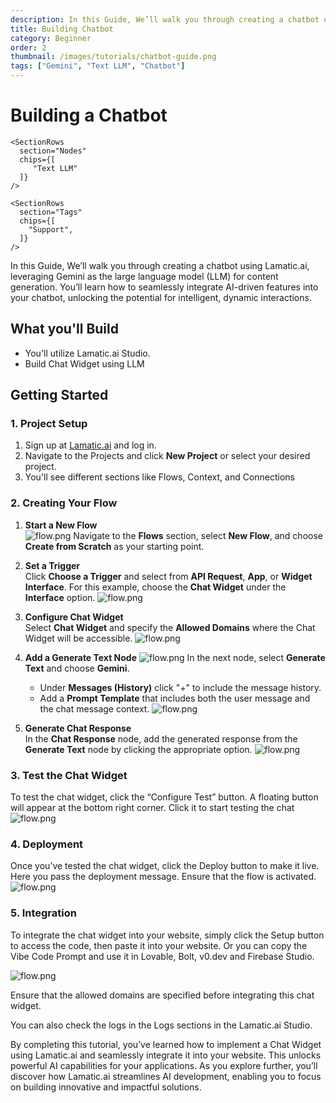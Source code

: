 ```yaml
---
description: In this Guide, We’ll walk you through creating a chatbot using Lamatic.ai, leveraging Gemini as the large language model (LLM) for content generation.
title: Building Chatbot
category: Beginner
order: 2
thumbnail: /images/tutorials/chatbot-guide.png
tags: ["Gemini", "Text LLM", "Chatbot"]
---
```


# Building a Chatbot

<div className="grid md:grid-cols-1 gap-2 mb-8">
  <div className="">
    <SectionRows 
      section="Difficulty Level" 
      chips={["Beginner"]} 
    />
    
    <SectionRows 
      section="Nodes" 
      chips={[
         "Text LLM"
      ]} 
    />
    
    <SectionRows 
      section="Tags" 
      chips={[
        "Support",
      ]} 
    />
  </div>
</div>


In this Guide, We’ll walk you through creating a chatbot using Lamatic.ai, leveraging Gemini as the large language model (LLM) for content generation. You’ll learn how to seamlessly integrate AI-driven features into your chatbot, unlocking the potential for intelligent, dynamic interactions.

## What you'll Build
- You'll utilize Lamatic.ai Studio.
- Build Chat Widget using LLM

## Getting Started


### 1. Project Setup

1. Sign up at [Lamatic.ai](https://lamatic.ai/) and log in.
1. Navigate to the Projects and click **New Project** or select your desired project.
1. You'll see different sections like Flows, Context, and Connections

### 2. Creating Your Flow
1. **Start a New Flow**  
  ![flow.png](./img/building-chatbot/chat1.png)
   Navigate to the **Flows** section, select **New Flow**, and choose **Create from Scratch** as your starting point.
  
2. **Set a Trigger**  
   Click **Choose a Trigger** and select from **API Request**, **App**, or **Widget Interface**. For this example, choose the **Chat Widget** under the **Interface** option.
  ![flow.png](./img/building-chatbot/chat2.png)

3. **Configure Chat Widget**  
   Select **Chat Widget** and specify the **Allowed Domains** where the Chat Widget will be accessible.
  ![flow.png](./img/building-chatbot/chat3.png)

4. **Add a Generate Text Node** 
  ![flow.png](./img/building-chatbot/chat4.png)
   In the next node, select **Generate Text** and choose **Gemini**.  
   - Under  **Messages (History)** click "+" to include the message history.
   - Add a **Prompt Template** that includes both the user message and the chat message context.
   ![flow.png](./img/building-chatbot/chat5.png)

6. **Generate Chat Response**  
   In the **Chat Response** node, add the generated response from the **Generate Text** node by clicking the appropriate option.
  ![flow.png](./img/building-chatbot/chat6.png)

### 3. Test the Chat Widget
To test the chat widget, click the “Configure Test” button. A floating button will appear at the bottom right corner. Click it to start testing the chat
![flow.png](./img/building-chatbot/chat7.png)

### 4. Deployment
Once you’ve tested the chat widget, click the Deploy button to make it live. Here you pass the deployment message. Ensure that the flow is activated.
   ![flow.png](./img/building-chatbot/chat8.png)

### 5. Integration
To integrate the chat widget into your website, simply click the Setup button to access the code, then paste it into your website. Or you can copy the Vibe Code Prompt and use it in Lovable, Bolt, v0.dev and Firebase Studio.

![flow.png](./img/building-chatbot/chat8.png)

Ensure that the allowed domains are specified before integrating this chat widget.

You can also check the logs in the Logs sections in the Lamatic.ai Studio.
<br/>

By completing this tutorial, you’ve learned how to implement a Chat Widget using Lamatic.ai and seamlessly integrate it into your website. This unlocks powerful AI capabilities for your applications. As you explore further, you’ll discover how Lamatic.ai streamlines AI development, enabling you to focus on building innovative and impactful solutions.